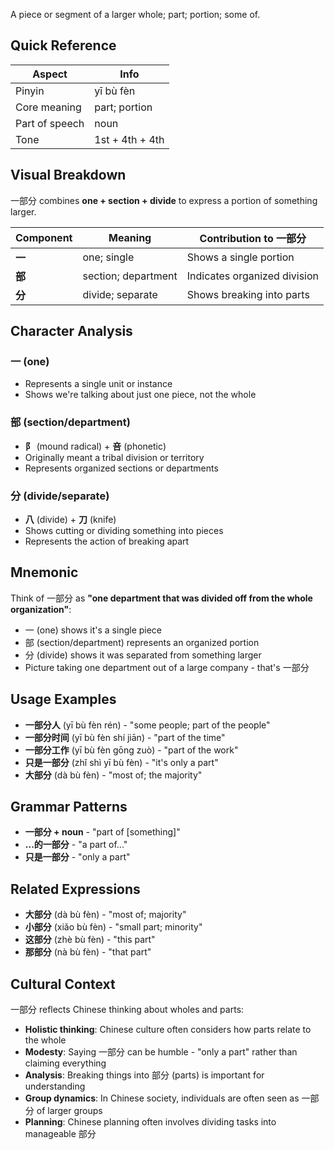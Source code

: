 A piece or segment of a larger whole; part; portion; some of.

## Quick Reference

| Aspect         | Info            |
| -------------- | --------------- |
| Pinyin         | yī bù fèn       |
| Core meaning   | part; portion   |
| Part of speech | noun            |
| Tone           | 1st + 4th + 4th |

## Visual Breakdown

一部分 combines **one + section + divide** to express a portion of something larger.

| Component | Meaning             | Contribution to 一部分       |
| --------- | ------------------- | ---------------------------- |
| **一**    | one; single         | Shows a single portion       |
| **部**    | section; department | Indicates organized division |
| **分**    | divide; separate    | Shows breaking into parts    |

## Character Analysis

### 一 (one)

- Represents a single unit or instance
- Shows we're talking about just one piece, not the whole

### 部 (section/department)

- **阝** (mound radical) + **咅** (phonetic)
- Originally meant a tribal division or territory
- Represents organized sections or departments

### 分 (divide/separate)

- **八** (divide) + **刀** (knife)
- Shows cutting or dividing something into pieces
- Represents the action of breaking apart

## Mnemonic

Think of 一部分 as **"one department that was divided off from the whole organization"**:

- 一 (one) shows it's a single piece
- 部 (section/department) represents an organized portion
- 分 (divide) shows it was separated from something larger
- Picture taking one department out of a large company - that's 一部分

## Usage Examples

- **一部分人** (yī bù fèn rén) - "some people; part of the people"
- **一部分时间** (yī bù fèn shí jiān) - "part of the time"
- **一部分工作** (yī bù fèn gōng zuò) - "part of the work"
- **只是一部分** (zhǐ shì yī bù fèn) - "it's only a part"
- **大部分** (dà bù fèn) - "most of; the majority"

## Grammar Patterns

- **一部分 + noun** - "part of [something]"
- **...的一部分** - "a part of..."
- **只是一部分** - "only a part"

## Related Expressions

- **大部分** (dà bù fèn) - "most of; majority"
- **小部分** (xiǎo bù fèn) - "small part; minority"
- **这部分** (zhè bù fèn) - "this part"
- **那部分** (nà bù fèn) - "that part"

## Cultural Context

一部分 reflects Chinese thinking about wholes and parts:

- **Holistic thinking**: Chinese culture often considers how parts relate to the whole
- **Modesty**: Saying 一部分 can be humble - "only a part" rather than claiming everything
- **Analysis**: Breaking things into 部分 (parts) is important for understanding
- **Group dynamics**: In Chinese society, individuals are often seen as 一部分 of larger groups
- **Planning**: Chinese planning often involves dividing tasks into manageable 部分
